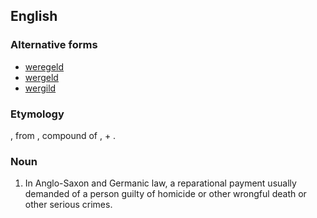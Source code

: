 ==English==
{{wikipedia}}

===Alternative forms===
* [[weregeld]]
* [[wergeld]]
* [[wergild]]

===Etymology===
{{etyl|enm}} {{term|wergeld|lang=enm}}, from {{etyl|ang}} {{term|ƿergeld|lang=ang}}, compound of {{term|ƿer||man|lang=ang}}, + {{term|geld||payment|lang=ang}}.

===Noun===
{{en-noun}}

# {{archaic}} In Anglo-Saxon and Germanic law, a reparational payment usually demanded of a person guilty of homicide or other wrongful death or other serious crimes.